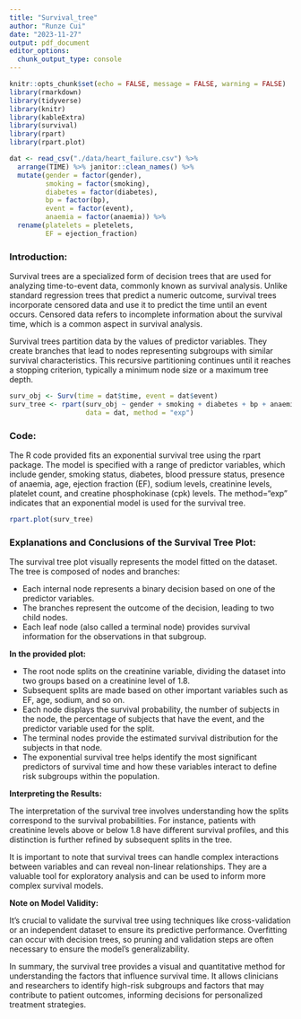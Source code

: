 ```yaml
---
title: "Survival_tree"
author: "Runze Cui"
date: "2023-11-27"
output: pdf_document
editor_options: 
  chunk_output_type: console
---
```


```r
knitr::opts_chunk$set(echo = FALSE, message = FALSE, warning = FALSE)
library(rmarkdown)
library(tidyverse)
library(knitr)
library(kableExtra)
library(survival)
library(rpart)
library(rpart.plot)
```


```r
dat <- read_csv("./data/heart_failure.csv") %>% 
  arrange(TIME) %>% janitor::clean_names() %>% 
  mutate(gender = factor(gender), 
         smoking = factor(smoking),
         diabetes = factor(diabetes),
         bp = factor(bp),
         event = factor(event),
         anaemia = factor(anaemia)) %>% 
  rename(platelets = pletelets,
         EF = ejection_fraction)
```

### Introduction:

Survival trees are a specialized form of decision trees that are used for analyzing time-to-event data, commonly known as survival analysis. Unlike standard regression trees that predict a numeric outcome, survival trees incorporate censored data and use it to predict the time until an event occurs. Censored data refers to incomplete information about the survival time, which is a common aspect in survival analysis.

Survival trees partition data by the values of predictor variables. They create branches that lead to nodes representing subgroups with similar survival characteristics. This recursive partitioning continues until it reaches a stopping criterion, typically a minimum node size or a maximum tree depth.


```r
surv_obj <- Surv(time = dat$time, event = dat$event)
surv_tree <- rpart(surv_obj ~ gender + smoking + diabetes + bp + anaemia + age + EF + sodium + creatinine + platelets + cpk,
                   data = dat, method = "exp")
```

### Code: 

The R code provided fits an exponential survival tree using the rpart package. The model is specified with a range of predictor variables, which include gender, smoking status, diabetes, blood pressure status, presence of anaemia, age, ejection fraction (EF), sodium levels, creatinine levels, platelet count, and creatine phosphokinase (cpk) levels. The method="exp" indicates that an exponential model is used for the survival tree.

```r
rpart.plot(surv_tree)
```

### Explanations and Conclusions of the Survival Tree Plot:

The survival tree plot visually represents the model fitted on the dataset. The tree is composed of nodes and branches:

- Each internal node represents a binary decision based on one of the predictor variables.
- The branches represent the outcome of the decision, leading to two child nodes.
- Each leaf node (also called a terminal node) provides survival information for the observations in that subgroup.

**In the provided plot:**

- The root node splits on the creatinine variable, dividing the dataset into two groups based on a creatinine level of 1.8.
- Subsequent splits are made based on other important variables such as EF, age, sodium, and so on.
- Each node displays the survival probability, the number of subjects in the node, the percentage of subjects that have the event, and the predictor variable used for the split.
- The terminal nodes provide the estimated survival distribution for the subjects in that node.
- The exponential survival tree helps identify the most significant predictors of survival time and how these variables interact to define risk subgroups within the population.

**Interpreting the Results:**

The interpretation of the survival tree involves understanding how the splits correspond to the survival probabilities. For instance, patients with creatinine levels above or below 1.8 have different survival profiles, and this distinction is further refined by subsequent splits in the tree.

It is important to note that survival trees can handle complex interactions between variables and can reveal non-linear relationships. They are a valuable tool for exploratory analysis and can be used to inform more complex survival models.

**Note on Model Validity:**

It's crucial to validate the survival tree using techniques like cross-validation or an independent dataset to ensure its predictive performance. Overfitting can occur with decision trees, so pruning and validation steps are often necessary to ensure the model's generalizability.

In summary, the survival tree provides a visual and quantitative method for understanding the factors that influence survival time. It allows clinicians and researchers to identify high-risk subgroups and factors that may contribute to patient outcomes, informing decisions for personalized treatment strategies.

